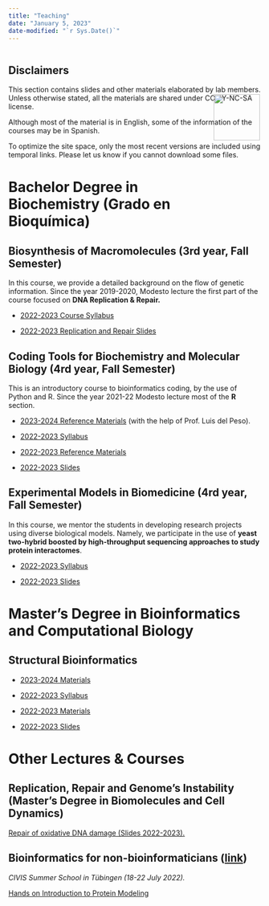 ```yaml
---
title: "Teaching"
date: "January 5, 2023"
date-modified: "`r Sys.Date()`"
---
```


```r

```

::: {.callout-note icon="true"}
## Disclaimers

This section contains slides and other materials elaborated by lab members. Unless otherwise stated, all the materials are shared under CC BY-NC-SA license.

Although most of the material is in English, some of the information of the courses may be in Spanish.

To optimize the site space, only the most recent versions are included using\
temporal links. Please let us know if you cannot download some files.
:::

::: {style="float: right; position: relative; top: -160px; padding: 3px;"}
[![](figs/by-nc-sa.png){width="92"}](https://creativecommons.org/licenses/by-nc-sa/4.0/)
:::

# Bachelor Degree in Biochemistry (Grado en Bioquímica)

## Biosynthesis of Macromolecules (3rd year, Fall Semester)

In this course, we provide a detailed background on the flow of genetic information. Since the year 2019-2020, Modesto lecture the first part of the course focused on **DNA Replication & Repair.**

-   [2022-2023 Course Syllabus](https://dauam-my.sharepoint.com/:b:/g/personal/modesto_redrejo_uam_es/EfTc9o666uZNjfwZCU-dR-IBddSozoNQO4ky7hkPIQ6vRQ?e=KQV2Ea)

-   [2022-2023 Replication and Repair Slides](https://dauam-my.sharepoint.com/:f:/g/personal/modesto_redrejo_uam_es/EsZn_xYxnepAs1DLKiqtHOMB3BqmqDy-skZJKOHY128F8A?e=wPTRp5)

## Coding Tools for Biochemistry and Molecular Biology (4rd year, Fall Semester)

This is an introductory course to bioinformatics coding, by the use of Python and R. Since the year 2021-22 Modesto lecture most of the **R** section.

-   [2023-2024 Reference Materials](https://mredrejo.github.io/HPBBM2023/) (with the help of Prof. Luis del Peso).

-   [2022-2023 Syllabus](https://dauam-my.sharepoint.com/:b:/g/personal/modesto_redrejo_uam_es/ES1JSbyETIFOlIMfbTukziMB3V-TpkkezH3YwlR4AfF5yA?e=GQ1wuy)

-   [2022-2023 Reference Materials](https://mredrejo.github.io/HPBBM2022/)

-   [2022-2023 Slides](https://dauam-my.sharepoint.com/:f:/g/personal/modesto_redrejo_uam_es/Ehp-N-nRr71MkhZ8R8aVfJwBGbgLhMzESfhmTp5ysIvCpg?e=0RuGpH)

## Experimental Models in Biomedicine (4rd year, Fall Semester)

In this course, we mentor the students in developing research projects using diverse biological models. Namely, we participate in the use of **yeast two-hybrid boosted by high-throughput sequencing approaches to study protein interactomes**.

-   [2022-2023 Syllabus](https://dauam-my.sharepoint.com/:b:/g/personal/modesto_redrejo_uam_es/EYlIhaze0UxLn6cCDmz0VG8BHZjlOjOSXvNqqW5jiyW46g?e=HAjQWJ)

-   [2022-2023 Slides](https://dauam-my.sharepoint.com/:b:/g/personal/modesto_redrejo_uam_es/EcTvBgCGE_9Fu4Xca1w-3rcB3soMgSh2lnczsmBAlRgs0w?e=TxB5Uu)

# Master's Degree in Bioinformatics and Computational Biology

## Structural Bioinformatics

-   [2023-2024 Materials](https://strbio.github.io/)

-   [2022-2023 Syllabus](https://dauam-my.sharepoint.com/:b:/g/personal/modesto_redrejo_uam_es/EXvH5Ek4giFEsho4zZPCSiIBXoiTjW8DOZQhd9_jjGZQWA?e=gTMEvu)

-   [2022-2023 Materials](https://strbio.github.io/strbio2022_23/)

-   [2022-2023 Slides](https://dauam-my.sharepoint.com/:f:/g/personal/modesto_redrejo_uam_es/EiJOwHBHWjZDqT_HhzJJelABu-e5LKJ7gUHPEEqg3KKT3Q?e=kX48d4)

# Other Lectures & Courses

## Replication, Repair and Genome's Instability (Master's Degree in Biomolecules and Cell Dynamics)

[Repair of oxidative DNA damage (Slides 2022-2023).](https://dauam-my.sharepoint.com/:b:/g/personal/modesto_redrejo_uam_es/EeWeXPPe_flDrUvpmoK226YBZ3wSkHSF-iHuCbSearII8g?e=QvXOBv)

## Bioinformatics for non-bioinformaticians ([link](https://civis.eu/en/civis-courses/bioinformatics-for-non-bioinformaticians-computational-analyses-in-health-and-life-sciences))

*CIVIS Summer School in Tübingen (18-22 July 2022).*

[Hands on Introduction to Protein Modeling](https://mredrejo.github.io/handson2022/)
